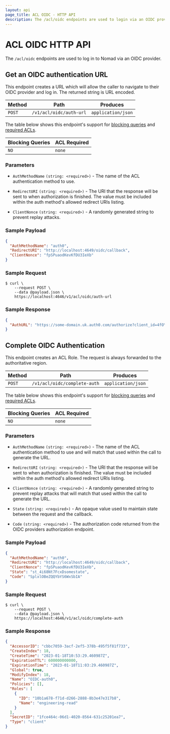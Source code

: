 ```yaml
---
layout: api
page_title: ACL OIDC - HTTP API
description: The /acl/oidc endpoints are used to login via an OIDC provider.
---
```


# ACL OIDC HTTP API

The `/acl/oidc` endpoints are used to log in to Nomad via an OIDC provider.

## Get an OIDC authentication URL

This endpoint creates a URL which will allow the caller to navigate to their
OIDC provider and log in. The returned string is URL encoded.

| Method | Path                    | Produces           |
| ------ | ----------------------- | ------------------ |
| `POST` | `/v1/acl/oidc/auth-url` | `application/json` |

The table below shows this endpoint's support for
[blocking queries](/nomad/api-docs#blocking-queries) and
[required ACLs](/nomad/api-docs#acls).

| Blocking Queries | ACL Required |
| ---------------- | ------------ |
| `NO`             | `none`       |

### Parameters

- `AuthMethodName` `(string: <required>)` - The name of the ACL authentication
  method to use.

- `RedirectURI` `(string: <required>)` - The URI that the response will be sent
  to when authorization is finished. The value must be included within the auth
  method's allowed redirect URIs listing.

- `ClientNonce` `(string: <required>)` - A randomly generated string to prevent
  replay attacks.

### Sample Payload

```json
{
  "AuthMethodName": "auth0",
  "RedirectURI": "http://localhost:4649/oidc/callback",
  "ClientNonce": "fpSPuaodKevKfDU3IeXb"
}
```

### Sample Request

```shell-session
$ curl \
    --request POST \
    --data @payload.json \
    https://localhost:4646/v1/acl/oidc/auth-url
```

### Sample Response

```json
{
  "AuthURL": "https://some-domain.uk.auth0.com/authorize?client_id=4fOYtJiC5fo98EQj2TScs2someclient&nonce=fpSPuaodKevKfDU3IeXb&redirect_uri=http%3A%2F%2Flocalhost%3A4649%2Foidc%2Fcallback&response_type=code&scope=openid&state=st_4i68Nt7FcxDsomestate"
}
```

## Complete OIDC Authentication

This endpoint creates an ACL Role. The request is always forwarded to the
authoritative region.

| Method | Path                         | Produces           |
| ------ | ---------------------------- | ------------------ |
| `POST` | `/v1/acl/oidc/complete-auth` | `application/json` |

The table below shows this endpoint's support for
[blocking queries](/nomad/api-docs#blocking-queries) and
[required ACLs](/nomad/api-docs#acls).

| Blocking Queries | ACL Required |
| ---------------- | ------------ |
| `NO`             | `none`       |

### Parameters

- `AuthMethodName` `(string: <required>)` - The name of the ACL authentication
  method to use and will match that used within the call to generate the URL.

- `RedirectURI` `(string: <required>)` - The URI that the response will be sent
  to when authorization is finished. The value must be included within the auth
  method's allowed redirect URIs listing.

- `ClientNonce` `(string: <required>)` - A randomly generated string to prevent
  replay attacks that will match that used within the call to generate the URL.

- `State` `(string: <required>)` - An opaque value used to maintain state between
  the request and the callback.

- `Code` `(string: <required>)` - The authorization code returned from the OIDC
  providers authorization endpoint.

### Sample Payload

```json
{
  "AuthMethodName": "auth0",
  "RedirectURI": "http://localhost:4649/oidc/callback",
  "ClientNonce": "fpSPuaodKevKfDU3IeXb",
  "State": "st_4i68Nt7FcxDsomestate",
  "Code": "SplxlOBeZQQYbYS6WxSbIA"
}
```

### Sample Request

```shell-session
$ curl \
    --request POST \
    --data @payload.json \
    https://localhost:4646/v1/acl/oidc/complete-auth
```

### Sample Response

```json
{
  "AccessorID": "cbbc7059-3acf-2ef5-378b-495f5f81f733",
  "CreateIndex": 18,
  "CreateTime": "2023-01-18T10:53:29.460987Z",
  "ExpirationTTL": 600000000000,
  "ExpirationTime": "2023-01-18T11:03:29.460987Z",
  "Global": true,
  "ModifyIndex": 18,
  "Name": "OIDC-auth0",
  "Policies": [],
  "Roles": [
    {
      "ID": "10b1a678-f71d-d266-2888-8b3e47e317b8",
      "Name": "engineering-read"
    }
  ],
  "SecretID": "1fce464c-06d1-4020-8564-631c25201ea7",
  "Type": "client"
}
```
